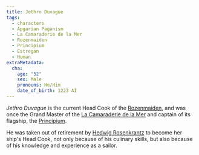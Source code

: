```yaml
---
title: Jethro Duvague
tags:
  - characters
  - Apgarian Paganism
  - La Camaraderie de la Mer
  - Rozenmaiden
  - Principium
  - Estregan
  - Human
extraMetadata:
  cha:
    age: "52"
    sex: Male
    pronouns: He/Him
    date_of_birth: 1223 AI
---
```


_Jethro Duvague_ is the current Head Cook of the
[Rozenmaiden](../organizations/rozenmaiden.mdx), and was once the Grand Master
of the [La Camaraderie de la Mer](../organizations/la-camaraderie-de-la-mer.mdx)
and captain of its flagship, the [Principium](../vehicles/principium.mdx).

He was taken out of retirement by [Hedwig Rosenkrantz](./hedwig-rosenkrantz.mdx)
to become her ship's Head Cook, not only because of his culinary skills, but
also because of his knowledge and experience as a sailor.
